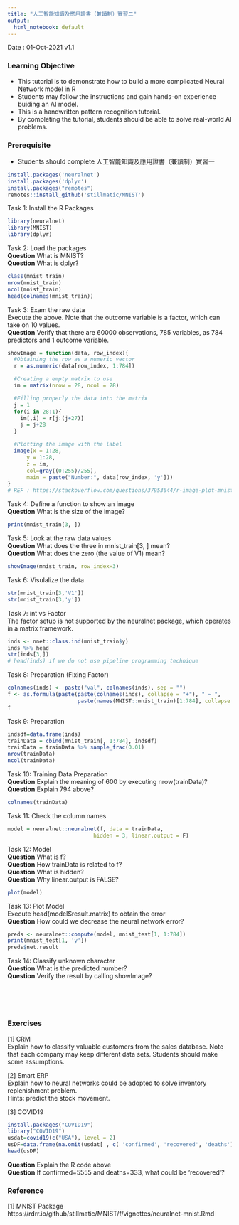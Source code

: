 ```yaml
---
title: "人工智能知識及應用證書（兼讀制）實習二"
output:
  html_notebook: default
--- 
```


Date : 01-Oct-2021 v1.1

### Learning Objective
* This tutorial is to demonstrate how to build a more complicated Neural Network model in R<br>
* Students may follow the instructions and gain hands-on experience buiding an AI model. 
* This is a handwritten pattern recognition tutorial.
* By completing the tutorial, students should be able to solve real-world AI problems. 

### Prerequisite
* Students should complete 人工智能知識及應用證書（兼讀制）實習一


```r
install.packages('neuralnet')
install.packages('dplyr')
install.packages("remotes")
remotes::install_github('stillmatic/MNIST')
```
Task 1: Install the R Packages
 

```r
library(neuralnet)
library(MNIST)
library(dplyr)
```
Task 2: Load the packages <br>
__Question__ What is MNIST? <br>
__Question__ What is dplyr? <br>



```r
class(mnist_train)
nrow(mnist_train)
ncol(mnist_train)
head(colnames(mnist_train))
```
Task 3: Exam the raw data <br>
Execute the above. Note that the outcome variable is a factor, which can take on 10 values.<br>
__Question__ Verify that there are 60000 observations, 785 variables, as 784 predictors and 1 outcome variable. 



```r
showImage = function(data, row_index){
  #Obtaining the row as a numeric vector
  r = as.numeric(data[row_index, 1:784])

  #Creating a empty matrix to use
  im = matrix(nrow = 28, ncol = 28)

  #Filling properly the data into the matrix
  j = 1
  for(i in 28:1){
    im[,i] = r[j:(j+27)]
    j = j+28
  }  

  #Plotting the image with the label
  image(x = 1:28, 
      y = 1:28, 
      z = im, 
      col=gray((0:255)/255), 
      main = paste("Number:", data[row_index, 'y']))
}
# REF : https://stackoverflow.com/questions/37953644/r-image-plot-mnist-dataset/49483988
```
Task 4: Define a function to show an image <br>
__Question__ What is the size of the image?


```r
print(mnist_train[3, ])
```
Task 5: Look at the raw data values <br>
__Question__ What does the three in mnist_train[3, ] mean?<br>
__Question__ What does the zero (the value of V1) mean?<br>


```r
showImage(mnist_train, row_index=3)
```
Task 6: Visulalize the data <br>



```r
str(mnist_train[3,'V1'])
str(mnist_train[3,'y'])
```
Task 7: int vs Factor<br>
The factor setup is not supported by the neuralnet package, which operates in a matrix framework. 


```r
inds <- nnet::class.ind(mnist_train$y)
inds %>% head 
str(inds[3,])
# head(inds) if we do not use pipeline programming technique
```
Task 8: Preparation (Fixing Factor)



```r
colnames(inds) <- paste("val", colnames(inds), sep = "")
f <- as.formula(paste(paste(colnames(inds), collapse = "+"), " ~ ", 
                      paste(names(MNIST::mnist_train)[1:784], collapse = "+")))
f
```
Task 9: Preparation 



```r
indsdf=data.frame(inds)
trainData = cbind(mnist_train[, 1:784], indsdf)
trainData = trainData %>% sample_frac(0.01)
nrow(trainData)
ncol(trainData)

```
Task 10: Training Data Preparation<br>
__Question__ Explain the meaning of 600 by executing nrow(trainData)?<br>
__Question__ Explain 794 above?<br>

```r
colnames(trainData)
```
Task 11: Check the column names<br>


```r
model = neuralnet::neuralnet(f, data = trainData, 
                           hidden = 3, linear.output = F)

```
Task 12: Model<br>
__Question__ What is f?<br>
__Question__ How trainData is related to f?<br>
__Question__ What is hidden?<br>
__Question__ Why linear.output is FALSE?<br>


```r
plot(model)
```
Task 13: Plot Model<br>
Execute head(model$result.matrix) to obtain the error<br>
__Question__ How could we decrease the neural network error?


```r
preds <- neuralnet::compute(model, mnist_test[1, 1:784])
print(mnist_test[1, 'y'])
preds$net.result
```
Task 14: Classify unknown character<br>
__Question__ What is the predicted number?<br>
__Question__ Verify the result by calling showImage?<br>

<br>
<br>
<br>

### Exercises
[1] CRM<br>
Explain how to classify valuable customers from the sales database. Note that each company may keep different data sets. Students should make some assumptions.<br>

[2] Smart ERP<br>
Explain how to neural networks could be adopted to solve inventory replenishment problem.<br> 
Hints: predict the stock movement.<br>

[3] COVID19<br>
```r
install.packages("COVID19")
library("COVID19")
usdat=covid19(c("USA"), level = 2)
usDF=data.frame(na.omit(usdat[ , c( 'confirmed', 'recovered', 'deaths')]))
head(usDF)
```

__Question__  Explain the R code above<br>
__Question__  If confirmed=5555 and deaths=333, what could be 'recovered'?<br>


### Reference

[1] MNIST Package<br>
https://rdrr.io/github/stillmatic/MNIST/f/vignettes/neuralnet-mnist.Rmd<br>


